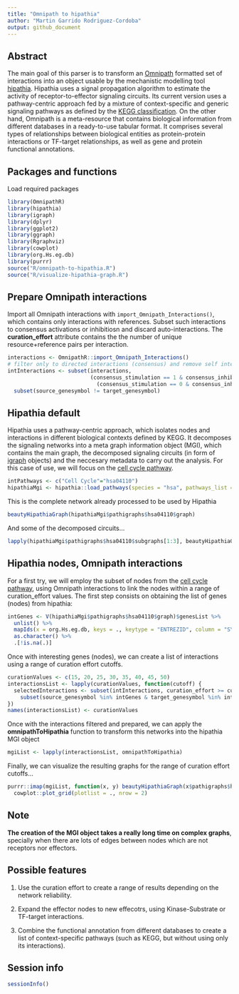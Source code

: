 ```yaml
---
title: "Omnipath to hipathia"
author: "Martin Garrido Rodriguez-Cordoba"
output: github_document
---
```


## Abstract

The main goal of this parser is to transform an [Omnipath](http://omnipathdb.org/) formatted set of interactions into an object usable by the mechanistic modelling tool [hipathia](http://hipathia.babelomics.org/). Hipathia uses a signal propagation algorithm to estimate the activity of receptor-to-effector signaling circuits. Its current version uses a pathway-centric approach fed by a mixture of context-specific and generic signaling pathways as defined by the [KEGG  classification](https://www.genome.jp/kegg/pathway.html). On the other hand, Omnipath is a meta-resource that contains biological information from different databases in a ready-to-use tabular format. It comprises several types of relationships between biological entities as protein-protein interactions or TF-target relationships, as well as gene and protein functional annotations.

## Packages and functions

Load required packages

```r
library(OmnipathR)
library(hipathia)
library(igraph)
library(dplyr)
library(ggplot2)
library(ggraph)
library(Rgraphviz)
library(cowplot)
library(org.Hs.eg.db)
library(purrr)
source("R/omnipath-to-hipathia.R")
source("R/visualize-hipathia-graph.R")
```

## Prepare Omnipath interactions 

Import all Omnipath interactions with `import_Omnipath_Interactions()`, which contains only interactions with references. Subset such interactions to consensus activations or inhibitiosn and discard auto-interactions. The **curation_effort** attribute contains the the number of unique resource+reference pairs per interaction.

```r
interactions <- OmnipathR::import_Omnipath_Interactions()
# filter only to directed interactions (consensus) and remove self interactions
intInteractions <- subset(interactions, 
                          (consensus_stimulation == 1 & consensus_inhibition == 0) | 
                            (consensus_stimulation == 0 & consensus_inhibition == 1)) %>%
  subset(source_genesymbol != target_genesymbol)
```

## Hipathia default

Hipathia uses a pathway-centric approach, which isolates nodes and interactions in different biological contexts defined by KEGG. It decomposes the signaling networks into a meta graph information object (MGI), which contains the main graph, the decomposed signaling circuits (in form of [igraph](https://igraph.org/) objects) and the neccesary metadata to carry out the analysis. For this case of use, we will focus on the [cell cycle pathway](https://www.genome.jp/kegg-bin/show_pathway?hsa04110).

```r
intPathways <- c("Cell Cycle"="hsa04110")
hipathiaMgi <- hipathia::load_pathways(species = "hsa", pathways_list = intPathways)
```

This is the complete network already processed to be used by Hipathia

```r
beautyHipathiaGraph(hipathiaMgi$pathigraphs$hsa04110$graph)
```

And some of the decomposed circuits...

```r
lapply(hipathiaMgi$pathigraphs$hsa04110$subgraphs[1:3], beautyHipathiaGraph)
```

## Hipathia nodes, Omnipath interactions

For a first try, we will employ the subset of nodes from the [cell cycle pathway](https://www.genome.jp/kegg-bin/show_pathway?hsa04110), using Omnipath interactions to link the nodes within a range of curation_effort values. The first step consists on obtaining the list of genes (nodes) from hipathia:

```r
intGenes <- V(hipathiaMgi$pathigraphs$hsa04110$graph)$genesList %>%
  unlist() %>%
  mapIds(x = org.Hs.eg.db, keys = ., keytype = "ENTREZID", column = "SYMBOL") %>%
  as.character() %>%
  .[!is.na(.)]
```

Once with interesting genes (nodes), we can create a list of interactions using a range of curation effort cutoffs.

```r
curationValues <- c(15, 20, 25, 30, 35, 40, 45, 50)
interactionsList <- lapply(curationValues, function(cutoff) {
  selectedInteractions <- subset(intInteractions, curation_effort >= cutoff) %>%
    subset(source_genesymbol %in% intGenes & target_genesymbol %in% intGenes) 
})
names(interactionsList) <- curationValues
```

Once with the interactions filtered and prepared, we can apply the **omnipathToHipathia** function to transform this networks into the hipathia MGI object

```r
mgiList <- lapply(interactionsList, omnipathToHipathia)
```

Finally, we can visualize the resulting graphs for the range of curation effort cutoffs...

```r
purrr::imap(mgiList, function(x, y) beautyHipathiaGraph(x$pathigraphs$hsa00$graph) + ggtitle(paste0("Curation efffort cutoff: ", y))) %>%
  cowplot::plot_grid(plotlist = ., nrow = 2)
```

## Note

**The creation of the MGI object takes a really long time on complex graphs**, specially when there are lots of edges between nodes which are not receptors nor effectors.

## Possible features

1. Use the curation effort to create a range of results depending on the network reliability.

2. Expand the effector nodes to new effecotrs, using Kinase-Substrate or TF-target interactions.

3. Combine the functional annotation from different databases to create a list of context-specific pathways (such as KEGG, but without using only its interactions).

## Session info

```r
sessionInfo()
```

